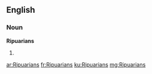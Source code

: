 ==English==

===Noun===
'''Ripuarians'''

# {{plural of|Ripuarian}}

[[ar:Ripuarians]]
[[fr:Ripuarians]]
[[ku:Ripuarians]]
[[mg:Ripuarians]]
